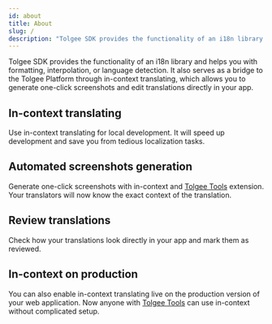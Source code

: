 ```yaml
---
id: about
title: About
slug: /
description: "Tolgee SDK provides the functionality of an i18n library and helps you with formatting, interpolation, or language detection. "
---
```



Tolgee SDK provides the functionality of an i18n library and helps you with formatting, interpolation, or language detection.
It also serves as a bridge to the Tolgee Platform through in-context translating, which allows you to generate one-click screenshots and edit translations directly in your app.

## In-context translating

Use in-context translating for local development. It will speed up development and save you from tedious localization tasks.

<ScreenRecording>
  <source src="/in-context.mov"></source>
</ScreenRecording>

## Automated screenshots generation

Generate one-click screenshots with in-context and [Tolgee Tools](https://chrome.google.com/webstore/detail/tolgee-tools/hacnbapajkkfohnonhbmegojnddagfnj) extension. Your translators will now know the exact context of the translation.

<ScreenRecording>
  <source src="/in-context-screenshot.mov"></source>
</ScreenRecording>

## Review translations

Check how your translations look directly in your app and mark them as reviewed.

<ScreenRecording>
  <source src="/in-context-review.mov"></source>
</ScreenRecording>

## In-context on production

You can also enable in-context translating live on the production version of your web application. Now anyone with [Tolgee Tools](https://chrome.google.com/webstore/detail/tolgee-tools/hacnbapajkkfohnonhbmegojnddagfnj) can use in-context without complicated setup.

<ScreenRecording>
  <source src="/in-context-production.mov"></source>
</ScreenRecording>

